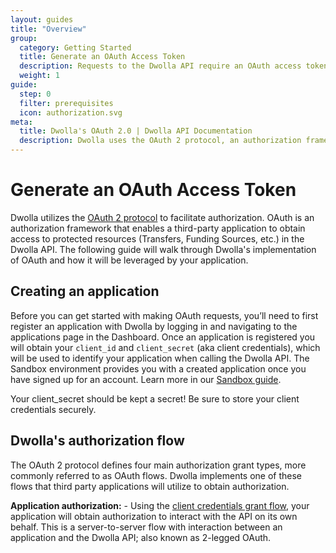 ```yaml
---
layout: guides
title: "Overview"
group:
  category: Getting Started
  title: Generate an OAuth Access Token
  description: Requests to the Dwolla API require an OAuth access token for authentication. Learn about Dwolla’s supported authorization flow and how to create an access token.
  weight: 1
guide:
  step: 0
  filter: prerequisites
  icon: authorization.svg
meta:
  title: Dwolla's OAuth 2.0 | Dwolla API Documentation
  description: Dwolla uses the OAuth 2 protocol, an authorization framework that enables a third-party application to obtain access to protected resources in the Dwolla API.
---
```



# Generate an OAuth Access Token

Dwolla utilizes the [OAuth 2 protocol](https://oauth.net/2/) to facilitate authorization. OAuth is an authorization framework that enables a third-party application to obtain access to protected resources (Transfers, Funding Sources, etc.) in the Dwolla API. The following guide will walk through Dwolla's implementation of OAuth and how it will be leveraged by your application.

## Creating an application

Before you can get started with making OAuth requests, you’ll need to first register an application with Dwolla by logging in and navigating to the applications page in the Dashboard. Once an application is registered you will obtain your `client_id` and `client_secret` (aka client credentials), which will be used to identify your application when calling the Dwolla API. The Sandbox environment provides you with a created application once you have signed up for an account. Learn more in our [Sandbox guide](/guides/sandbox).

<AlertBar variation="warning">
  Your client_secret should be kept a secret! Be sure to store your client
  credentials securely.
</AlertBar>

## Dwolla's authorization flow

The OAuth 2 protocol defines four main authorization grant types, more commonly referred to as OAuth flows. Dwolla implements one of these flows that third party applications will utilize to obtain authorization.

**Application authorization:** - Using the [client credentials grant flow](/guides/auth/client-credentials-flow), your application will obtain authorization to interact with the API on its own behalf. This is a server-to-server flow with interaction between an application and the Dwolla API; also known as 2-legged OAuth.
